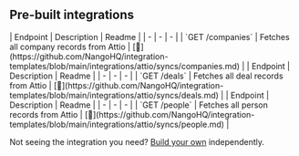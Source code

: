 
## Pre-built integrations

<AccordionGroup>


<Accordion title="Companies">
| Endpoint | Description | Readme |
| - | - | - |
| `GET /companies` | Fetches all company records from Attio | [🔗](https://github.com/NangoHQ/integration-templates/blob/main/integrations/attio/syncs/companies.md) |
</Accordion>


<Accordion title="Deals">
| Endpoint | Description | Readme |
| - | - | - |
| `GET /deals` | Fetches all deal records from Attio | [🔗](https://github.com/NangoHQ/integration-templates/blob/main/integrations/attio/syncs/deals.md) |
</Accordion>


<Accordion title="People">
| Endpoint | Description | Readme |
| - | - | - |
| `GET /people` | Fetches all person records from Attio | [🔗](https://github.com/NangoHQ/integration-templates/blob/main/integrations/attio/syncs/people.md) |
</Accordion>

</AccordionGroup>

<Tip>Not seeing the integration you need? [Build your own](https://docs.nango.dev/guides/custom-integrations/overview) independently.</Tip>
